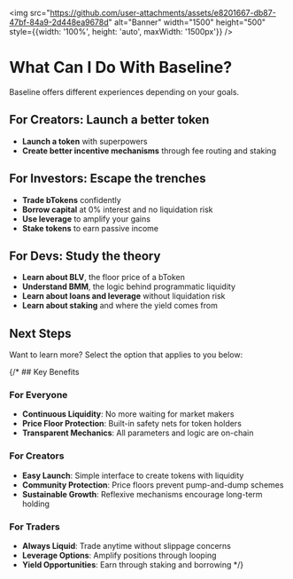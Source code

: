 
<img src="https://github.com/user-attachments/assets/e8201667-db87-47bf-84a9-2d448ea9678d" alt="Banner" width="1500" height="500" style={{width: '100%', height: 'auto', maxWidth: '1500px'}} />

# What Can I Do With Baseline?

Baseline offers different experiences depending on your goals.


## For Creators: Launch a better token

- **Launch a token** with superpowers
- **Create better incentive mechanisms** through fee routing and staking

<Cards>
  <Card title="Launch your first bToken" href="/creator"/>
</Cards>


## For Investors: Escape the trenches

- **Trade bTokens** confidently
- **Borrow capital** at 0% interest and no liquidation risk
- **Use leverage** to amplify your gains
- **Stake tokens** to earn passive income

<Cards>
  <Card title="Trade your first bToken" href="/trader"/>
</Cards>

## For Devs: Study the theory

- **Learn about BLV**, the floor price of a bToken
- **Understand BMM**, the logic behind programmatic liquidity 
- **Learn about loans and leverage** without liquidation risk
- **Learn about staking** and where the yield comes from

<Cards>
  <Card title="Learn the theory" href="/theory"/>
</Cards>

## Next Steps

Want to learn more? Select the option that applies to you below:

<Cards>
  <Card title="I want to launch a token" href="/creator"/>
  <Card title="I want to trade" href="/trader"/>
  <Card title="I want to learn the theory" href="/theory"/>
</Cards>


{/* ## Key Benefits

### For Everyone
- **Continuous Liquidity**: No more waiting for market makers
- **Price Floor Protection**: Built-in safety nets for token holders
- **Transparent Mechanics**: All parameters and logic are on-chain

### For Creators
- **Easy Launch**: Simple interface to create tokens with liquidity
- **Community Protection**: Price floors prevent pump-and-dump schemes
- **Sustainable Growth**: Reflexive mechanisms encourage long-term holding

### For Traders
- **Always Liquid**: Trade anytime without slippage concerns
- **Leverage Options**: Amplify positions through looping
- **Yield Opportunities**: Earn through staking and borrowing */}